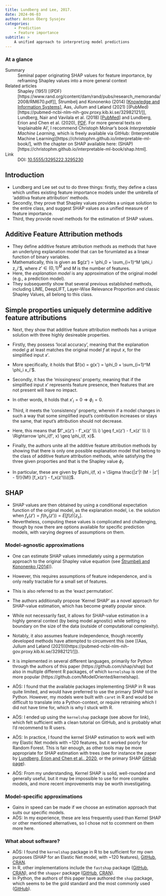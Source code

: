 ```yaml
---
title: Lundberg and Lee, 2017.
date: 2024-06-03
author: Anton Öberg Sysojev
categories:
    - Prediction
    - Feature importance
subtitle: >
    A unified approach to interpreting model predictions
---
```


::: {.callout-note}

### At a glance

Summary
: Seminal paper originating SHAP values for feature importance, by reframing Shapley values into a more general context

Related articles
: Shapley (1951) [(PDF)[https://www.rand.org/content/dam/rand/pubs/research_memoranda/2008/RM670.pdf]], Štrumbelj and Kononenko (2014) [[Knowledge and Information Systems](https://link.springer.com/article/10.1007/s10115-013-0679-x)],  Aas, Jullum and Løland (2021) [(PubMed)[https://pubmed-ncbi-nlm-nih-gov.proxy.kib.ki.se/32982121/]], Lundberg, Nair and Vavilala et al. (2018) [[PubMed](https://pubmed-ncbi-nlm-nih-gov.proxy.kib.ki.se/31001455/)] and Lundberg, Erion and Chen et al. (2020), [PDF](https://www.nature.com/articles/s42256-019-0138-9.epdf?shared_access_token=RCYPTVkiECUmc0CccSMgXtRgN0jAjWel9jnR3ZoTv0O81kV8DqPb2VXSseRmof0Pl8YSOZy4FHz5vMc3xsxcX6uT10EzEoWo7B-nZQAHJJvBYhQJTT1LnJmpsa48nlgUWrMkThFrEIvZstjQ7Xdc5g%3D%3D). For more general texts on 'explainable AI', I recommend Christoph Molnar's book *Interpretable Machine Learning*, which is freely available via GitHub: (Interpretable Machine Learning)[https://christophm.github.io/interpretable-ml-book/], with the chapter on SHAP available here: (SHAP)[https://christophm.github.io/interpretable-ml-book/shap.html].

Link
: DOI: [10.5555/3295222.3295230](https://dl.acm.org/doi/pdf/10.5555/3295222.3295230)

:::

## Introduction
- Lundberg and Lee set out to do three things: firstly, they define a class which unifies existing feature importance models under the umbrella of 'additiva feature attribution' methods.
- Secondly, they prove that Shapley values provides a unique solution to the entire class, and suggest SHAP values as a unified measure of feature importance.
- Third, they provide novel methods for the estimation of SHAP values.

## Additive Feature Attribution methods
- They define additive feature attribution methods as methods that have an underlying explanation model that can be forumlated as a linear function of binary variables.
- Mathematically, this is given as $g(z') = \phi_0 + \sum_{i=1}^M \phi_i z_i'$, where $z' \in \{0, 1\}^M$ and $M$ is the number of features.
- Here, the *explanation model* is any approximation of the original model (e.g., a prediction model).
- They subsequently show that several previous established methods, including LIME, DeepLIFT, Layer-Wise Relevance Proportion and classic Shapley Values, all belong to this class.

## Simple proporties uniquely determine additive feature attributions
- Next, they show that additive feature attribution methods has a unique solution with three highly desireable properties.
- Firstly, they possess 'local accuracy', meaning that the explanation model $g$ at least matches the original model $f$ at input $x$, for the simplified input $x'$.
- More specifically, it holds that $f(x) = g(x') = \phi_0 + \sum_{i=1}^M \phi_i x_i'$.

- Secondly, it has the 'missingness' property, meaning that if the simplified input $x'$ represents feature presence, then features that are not present will have no impact.
- In other words, it holds that $x'_i = 0 \Rightarrow \phi_i = 0$.

- Third, it meets the 'consistency' property, wherein if a model changes in such a way that some simplified input's contribution increases or stays the same, that input's attribution should not decrease.
- Here, this means that $f'_x(z') - f'_x(z' \\\ i) \geq f_x(z') - f_x(z' \\\ i) \Rightarrow \phi_i(f', x) \geq \phi_i(f, x)$.

- Finally, the authors unite all the additive feature attribution methods by showing that there is only one possible explanation model that belong to the class of additive feature attribution methods, while satisfying the three given proporties and that is the Shapley value $\phi_i$. 
- In particular, these are given by $\phi_i(f, x) = \Sigma \frac{|z'|! (M - |z'| - 1)!}{M!} [f_x(z') - f_x(z'\\\i)]$.

## SHAP
- SHAP values are then obtained by using a conditional expectation function of the original model, as the explanation model, i.e. the solution when $f_x(z') = f(h_x(z')) = E[f(z) | z_s]$.
- Nevertheless, computing these values is complicated and challenging, though by now there are options available for specific prediction models, with varying degrees of assumptions on them.

### Model-agnostic approximations
- One can estimate SHAP values immediately using a permutation approach to the original Shapley value equation (see [Štrumbelj and Kononenko (2014)](https://link.springer.com/article/10.1007/s10115-013-0679-x)).
- However, this requires assumptions of feature independence, and is only really tractable for a small set of features.
- This is also referred to as the 'exact permutation'.

- The authors additionally propose 'Kernel SHAP' as a novel approach for SHAP-value estimation, which has become greatly popular since.
- While not necessarily fast, it allows for SHAP-value estimation in a highly general context (by being model agnostic) while setting no boundary on the size of the data (outside of computational complexity).
- Notably, it also assumes feature independence, though recently developed methods have attempted to circumvent this (see [(Aas, Jullum and Løland (2021))[https://pubmed-ncbi-nlm-nih-gov.proxy.kib.ki.se/32982121/]]).
- It is implemented in several different languages, primarily for Python through the authors of this paper (https://github.com/shap/shap) but also in multiple different R packages, of which `kernelshap` is one of the more popular (https://github.com/ModelOriented/kernelshap).
- AÖS: I found that the available packages implementing SHAP in R was quite limited, and would have preferred to use the primary SHAP tool in Python. However, my models were built with `caret` in R and would be difficult to translate into a Python-context, or require retraining which I did not have time for, which is why I stuck with R.
- AÖS: I ended up using the `kernelshap` package (see above for link), which felt sufficient with a clean tutorial on GitHub, and is probably what I'd recommend to R users.
- AÖS: In practice, I found the kernel SHAP estimation to work well with my Elastic Net models with ~120 features, but it worked poorly for Random Forest. This is fair enough, as other tools may be more appropriate for SHAP estimation with trees (see for instance the paper by [Lundberg, Erion and Chen et al., 2020](https://www.nature.com/articles/s42256-019-0138-9.epdf?shared_access_token=RCYPTVkiECUmc0CccSMgXtRgN0jAjWel9jnR3ZoTv0O81kV8DqPb2VXSseRmof0Pl8YSOZy4FHz5vMc3xsxcX6uT10EzEoWo7B-nZQAHJJvBYhQJTT1LnJmpsa48nlgUWrMkThFrEIvZstjQ7Xdc5g%3D%3D), or the primary SHAP [GitHub page](https://github.com/shap/shap)).
- AÖS: From my understanding, Kernel SHAP is solid, well-rounded and generally useful, but it may be impossible to use for more complex models, and more recent improvements may be worth investigating.

### Model-specific approximations
- Gains in speed can be made if we choose an estimation approach that suits our specific models.
- AÖS: In my experience, these are less frequently used than Kernel SHAP or other mentioned alternatives, so I chose not to ccomment on them more here.

::: {.callout-note}

### What about software?
- AÖS: I found the `kernelshap` package in R to be sufficient for my own purposes (SHAP for an Elastic Net model, with ~120 features), [GitHub](https://github.com/ModelOriented/kernelshap), [CRAN](https://cran.r-project.org/web/packages/kernelshap/index.html).
- In R, other implementations include the `fastshap` package ([GitHub](https://bgreenwell.github.io/fastshap/), [CRAN](https://cran.r-project.org/web/packages/fastshap/index.html)), and the `shapper` package ([GitHub](https://github.com/ModelOriented/shapper), [CRAN](https://cloud.r-project.org/web/packages/shapper/index.html)).
- In Python, the authors of this paper have authored the `shap` package, which seems to be the gold standard and the most commonly used ([GitHub](https://github.com/shap/shap)).

:::

